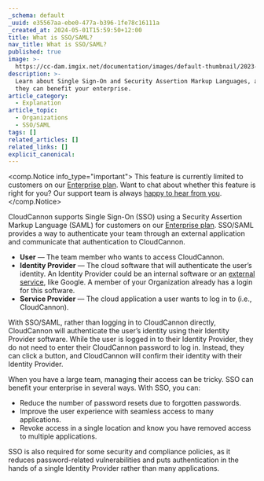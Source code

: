 ```yaml
---
_schema: default
_uuid: e35567aa-ebe0-477a-b396-1fe78c16111a
_created_at: 2024-05-01T15:59:50+12:00
title: What is SSO/SAML?
nav_title: What is SSO/SAML?
published: true
image: >-
  https://cc-dam.imgix.net/documentation/images/default-thumbnail/2023-Q4/CloudCannon-Documentation-Thumbnail.png
description: >-
  Learn about Single Sign-On and Security Assertion Markup Languages, and how
  they can benefit your enterprise.
article_category:
  - Explanation
article_topic:
  - Organizations
  - SSO/SAML
tags: []
related_articles: []
related_links: []
explicit_canonical:
---
```

<comp.Notice info_type="important">
  This feature is currently limited to customers on our [Enterprise plan](/pricing/). Want to chat about whether this feature is right for you? Our support team is always <a href="mailto:success@cloudcannon.com?subject=A%20question%20about%20SSO%2FSAML" rel="noreferrer">happy to hear from you</a>.
</comp.Notice>

CloudCannon supports Single Sign-On (SSO) using a Security Assertion Markup Language (SAML) for customers on our [Enterprise plan](/pricing/). SSO/SAML provides a way to authenticate your team through an external application and communicate that authentication to CloudCannon.

* **User** — The team member who wants to access CloudCannon.
* **Identity Provider** — The cloud software that will authenticate the user’s identity. An Identity Provider could be an internal software or an [external service](/documentation/articles/what-is-external-hosting/), like Google. A member of your Organization already has a login for this software.
* **Service Provider** — The cloud application a user wants to log in to (i.e., CloudCannon).

With SSO/SAML, rather than logging in to CloudCannon directly, CloudCannon will authenticate the user’s identity using their Identity Provider software. While the user is logged in to their Identity Provider, they do not need to enter their CloudCannon password to log in. Instead, they can click a button, and CloudCannon will confirm their identity with their Identity Provider.

When you have a large team, managing their access can be tricky. SSO can benefit your enterprise in several ways. With SSO, you can:

* Reduce the number of password resets due to forgotten passwords.
* Improve the user experience with seamless access to many applications.
* Revoke access in a single location and know you have removed access to multiple applications.

SSO is also required for some security and compliance policies, as it reduces password-related vulnerabilities and puts authentication in the hands of a single Identity Provider rather than many applications.